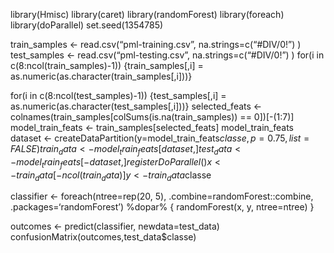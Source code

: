library(Hmisc)
library(caret)
library(randomForest)
library(foreach)
library(doParallel)
set.seed(1354785)

train_samples <- read.csv("pml-training.csv", na.strings=c("#DIV/0!") )
test_samples <- read.csv("pml-testing.csv", na.strings=c("#DIV/0!") )
for(i in c(8:ncol(train_samples)-1)) {train_samples[,i] = as.numeric(as.character(train_samples[,i]))}

for(i in c(8:ncol(test_samples)-1)) {test_samples[,i] = as.numeric(as.character(test_samples[,i]))}
selected_feats <- colnames(train_samples[colSums(is.na(train_samples)) == 0])[-(1:7)]
model_train_feats <- train_samples[selected_feats]
model_train_feats
dataset <- createDataPartition(y=model_train_feats$classe, p=0.75, list=FALSE )
train_data <- model_train_feats[dataset,]
test_data <- model_train_feats[-dataset,]
registerDoParallel()
x <- train_data[-ncol(train_data)]
y <- train_data$classe

classifier <- foreach(ntree=rep(20, 5), .combine=randomForest::combine, .packages='randomForest') %dopar% {
randomForest(x, y, ntree=ntree) }

outcomes <- predict(classifier, newdata=test_data)
confusionMatrix(outcomes,test_data$classe)


